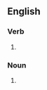 ==English==

===Verb===
{{head|en|verb form}}

# {{en-third-person singular of|slake}}

===Noun===
{{head|en|noun form}}

# {{plural of|en|slake}}